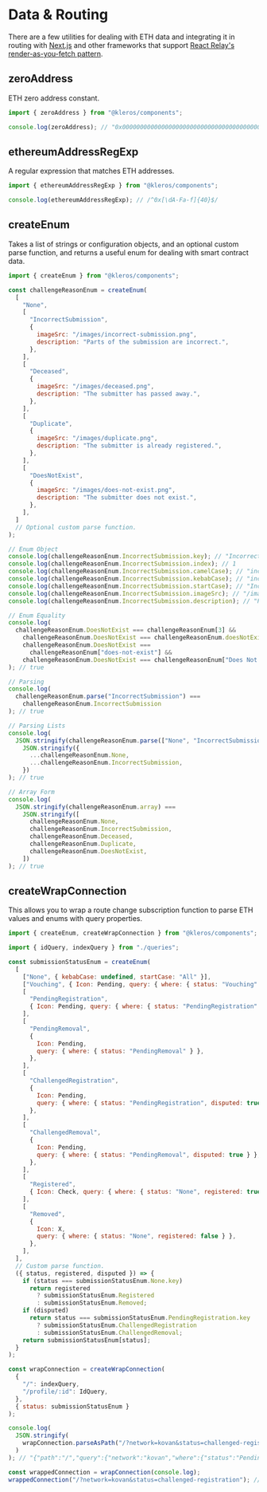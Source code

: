 
<Meta title="Guides/Data & Routing" />

# Data & Routing

There are a few utilities for dealing with ETH data and integrating it in routing with [Next.js](https://nextjs.org) and other frameworks that support [React Relay's](https://relay.dev/docs/en/experimental/api-reference) [render-as-you-fetch pattern](https://reactjs.org/docs/concurrent-mode-suspense.html#approach-3-render-as-you-fetch-using-suspense).

## zeroAddress

ETH zero address constant.

```js
import { zeroAddress } from "@kleros/components";

console.log(zeroAddress); // "0x0000000000000000000000000000000000000000"
```

## ethereumAddressRegExp

A regular expression that matches ETH addresses.

```js
import { ethereumAddressRegExp } from "@kleros/components";

console.log(ethereumAddressRegExp); // /^0x[\dA-Fa-f]{40}$/
```

## createEnum

Takes a list of strings or configuration objects, and an optional custom parse function, and returns a useful enum for dealing with smart contract data.

```js
import { createEnum } from "@kleros/components";

const challengeReasonEnum = createEnum(
  [
    "None",
    [
      "IncorrectSubmission",
      {
        imageSrc: "/images/incorrect-submission.png",
        description: "Parts of the submission are incorrect.",
      },
    ],
    [
      "Deceased",
      {
        imageSrc: "/images/deceased.png",
        description: "The submitter has passed away.",
      },
    ],
    [
      "Duplicate",
      {
        imageSrc: "/images/duplicate.png",
        description: "The submitter is already registered.",
      },
    ],
    [
      "DoesNotExist",
      {
        imageSrc: "/images/does-not-exist.png",
        description: "The submitter does not exist.",
      },
    ],
  ]
  // Optional custom parse function.
);

// Enum Object
console.log(challengeReasonEnum.IncorrectSubmission.key); // "IncorrectSubmission"
console.log(challengeReasonEnum.IncorrectSubmission.index); // 1
console.log(challengeReasonEnum.IncorrectSubmission.camelCase); // "incorrectSubmission"
console.log(challengeReasonEnum.IncorrectSubmission.kebabCase); // "incorrect-submission"
console.log(challengeReasonEnum.IncorrectSubmission.startCase); // "Incorrect Submission"
console.log(challengeReasonEnum.IncorrectSubmission.imageSrc); // "/images/incorrect-submission.png"
console.log(challengeReasonEnum.IncorrectSubmission.description); // "Parts of the submission are incorrect."

// Enum Equality
console.log(
  challengeReasonEnum.DoesNotExist === challengeReasonEnum[3] &&
    challengeReasonEnum.DoesNotExist === challengeReasonEnum.doesNotExist &&
    challengeReasonEnum.DoesNotExist ===
      challengeReasonEnum["does-not-exist"] &&
    challengeReasonEnum.DoesNotExist === challengeReasonEnum["Does Not Exist"]
); // true

// Parsing
console.log(
  challengeReasonEnum.parse("IncorrectSubmission") ===
    challengeReasonEnum.IncorrectSubmission
); // true

// Parsing Lists
console.log(
  JSON.stringify(challengeReasonEnum.parse(["None", "IncorrectSubmission"])) ===
    JSON.stringify({
      ...challengeReasonEnum.None,
      ...challengeReasonEnum.IncorrectSubmission,
    })
); // true

// Array Form
console.log(
  JSON.stringify(challengeReasonEnum.array) ===
    JSON.stringify([
      challengeReasonEnum.None,
      challengeReasonEnum.IncorrectSubmission,
      challengeReasonEnum.Deceased,
      challengeReasonEnum.Duplicate,
      challengeReasonEnum.DoesNotExist,
    ])
); // true
```

## createWrapConnection

This allows you to wrap a route change subscription function to parse ETH values and enums with query properties.

```js
import { createEnum, createWrapConnection } from "@kleros/components";

import { idQuery, indexQuery } from "./queries";

const submissionStatusEnum = createEnum(
  [
    ["None", { kebabCase: undefined, startCase: "All" }],
    ["Vouching", { Icon: Pending, query: { where: { status: "Vouching" } } }],
    [
      "PendingRegistration",
      { Icon: Pending, query: { where: { status: "PendingRegistration" } } },
    ],
    [
      "PendingRemoval",
      {
        Icon: Pending,
        query: { where: { status: "PendingRemoval" } },
      },
    ],
    [
      "ChallengedRegistration",
      {
        Icon: Pending,
        query: { where: { status: "PendingRegistration", disputed: true } },
      },
    ],
    [
      "ChallengedRemoval",
      {
        Icon: Pending,
        query: { where: { status: "PendingRemoval", disputed: true } },
      },
    ],
    [
      "Registered",
      { Icon: Check, query: { where: { status: "None", registered: true } } },
    ],
    [
      "Removed",
      {
        Icon: X,
        query: { where: { status: "None", registered: false } },
      },
    ],
  ],
  // Custom parse function.
  ({ status, registered, disputed }) => {
    if (status === submissionStatusEnum.None.key)
      return registered
        ? submissionStatusEnum.Registered
        : submissionStatusEnum.Removed;
    if (disputed)
      return status === submissionStatusEnum.PendingRegistration.key
        ? submissionStatusEnum.ChallengedRegistration
        : submissionStatusEnum.ChallengedRemoval;
    return submissionStatusEnum[status];
  }
);

const wrapConnection = createWrapConnection(
  {
    "/": indexQuery,
    "/profile/:id": IdQuery,
  },
  { status: submissionStatusEnum }
);

console.log(
  JSON.stringify(
    wrapConnection.parseAsPath("/?network=kovan&status=challenged-registration")
  )
); // "{"path":"/","query":{"network":"kovan","where":{"status":"PendingRegistration","disputed":true}}}"

const wrappedConnection = wrapConnection(console.log);
wrappedConnection("/?network=kovan&status=challenged-registration"); // "{"path":"/","query":{"network":"kovan","where":{"status":"PendingRegistration","disputed":true}}}"
```
